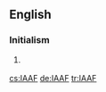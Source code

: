 ==English==

===Initialism===
{{rfc-header|Initialism}}
{{en-initialism}}

# {{label|en|sports}} {{initialism of|w:International Association of Athletics Federations|International Association of Athletics Federations|lang=en}}

[[cs:IAAF]]
[[de:IAAF]]
[[tr:IAAF]]